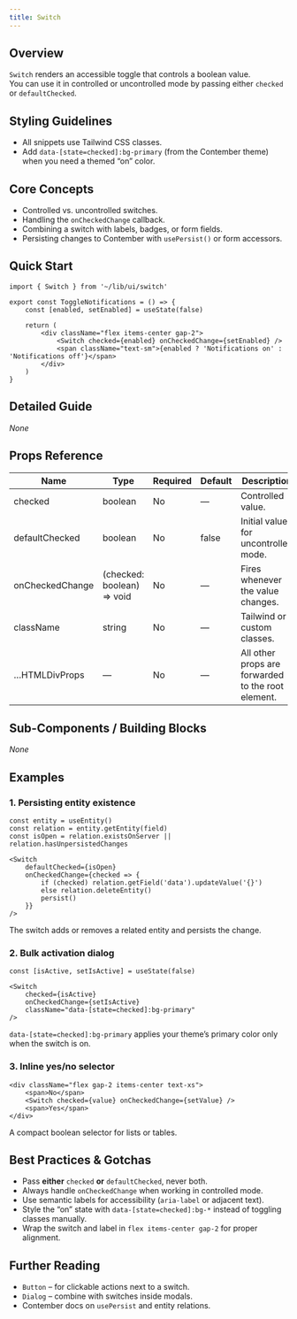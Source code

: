 ```yaml
---
title: Switch
---
```


<!-- Edited by human: false -->
<!-- Examples count: 10 -->
<!-- Source examples: 0 -->
<!-- Playground examples: 0 -->
<!-- External examples: 10 -->
<!-- Import examples: 5 -->

## Overview
`Switch` renders an accessible toggle that controls a boolean value.  
You can use it in controlled or uncontrolled mode by passing either `checked` or `defaultChecked`.

## Styling Guidelines
* All snippets use Tailwind CSS classes.  
* Add `data-[state=checked]:bg-primary` (from the Contember theme) when you need a themed “on” color.

## Core Concepts
* Controlled vs. uncontrolled switches.
* Handling the `onCheckedChange` callback.
* Combining a switch with labels, badges, or form fields.
* Persisting changes to Contember with `usePersist()` or form accessors.

## Quick Start
```tsx
import { Switch } from '~/lib/ui/switch'

export const ToggleNotifications = () => {
	const [enabled, setEnabled] = useState(false)

	return (
		<div className="flex items-center gap-2">
			<Switch checked={enabled} onCheckedChange={setEnabled} />
			<span className="text-sm">{enabled ? 'Notifications on' : 'Notifications off'}</span>
		</div>
	)
}
```

## Detailed Guide
_None_

## Props Reference
| Name | Type | Required | Default | Description |
|------|------|----------|---------|-------------|
| checked | boolean | No | — | Controlled value. |
| defaultChecked | boolean | No | false | Initial value for uncontrolled mode. |
| onCheckedChange | (checked: boolean) => void | No | — | Fires whenever the value changes. |
| className | string | No | — | Tailwind or custom classes. |
| …HTMLDivProps | — | No | — | All other props are forwarded to the root element. |

## Sub-Components / Building Blocks
_None_

## Examples

### 1. Persisting entity existence
```tsx
const entity = useEntity()
const relation = entity.getEntity(field)
const isOpen = relation.existsOnServer || relation.hasUnpersistedChanges

<Switch
	defaultChecked={isOpen}
	onCheckedChange={checked => {
		if (checked) relation.getField('data').updateValue('{}')
		else relation.deleteEntity()
		persist()
	}}
/>
```
The switch adds or removes a related entity and persists the change.

### 2. Bulk activation dialog
```tsx
const [isActive, setIsActive] = useState(false)

<Switch
	checked={isActive}
	onCheckedChange={setIsActive}
	className="data-[state=checked]:bg-primary"
/>
```
`data-[state=checked]:bg-primary` applies your theme’s primary color only when the switch is on.

### 3. Inline yes/no selector
```tsx
<div className="flex gap-2 items-center text-xs">
	<span>No</span>
	<Switch checked={value} onCheckedChange={setValue} />
	<span>Yes</span>
</div>
```
A compact boolean selector for lists or tables.

## Best Practices & Gotchas
* Pass **either** `checked` **or** `defaultChecked`, never both.
* Always handle `onCheckedChange` when working in controlled mode.
* Use semantic labels for accessibility (`aria-label` or adjacent text).
* Style the “on” state with `data-[state=checked]:bg-*` instead of toggling classes manually.
* Wrap the switch and label in `flex items-center gap-2` for proper alignment.

## Further Reading
* `Button` – for clickable actions next to a switch.
* `Dialog` – combine with switches inside modals.
* Contember docs on `usePersist` and entity relations.

<!-- End of Generated Documentation -->